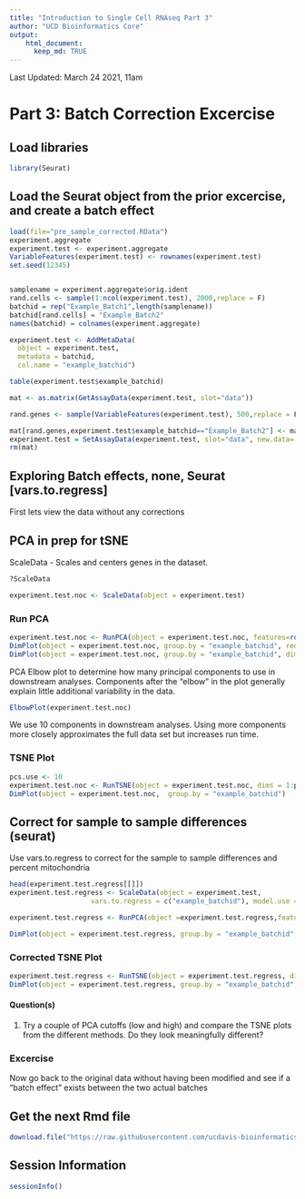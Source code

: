 ```yaml
---
title: "Introduction to Single Cell RNAseq Part 3"
author: "UCD Bioinformatics Core"
output:
    html_document:
      keep_md: TRUE
---
```



Last Updated: March 24 2021, 11am

# Part 3: Batch Correction Excercise


## Load libraries
```r
library(Seurat)
```

## Load the Seurat object from the prior excercise, and **create a batch effect**

```r
load(file="pre_sample_corrected.RData")
experiment.aggregate
experiment.test <- experiment.aggregate
VariableFeatures(experiment.test) <- rownames(experiment.test)
set.seed(12345)


samplename = experiment.aggregate$orig.ident
rand.cells <- sample(1:ncol(experiment.test), 2000,replace = F)
batchid = rep("Example_Batch1",length(samplename))
batchid[rand.cells] = "Example_Batch2"
names(batchid) = colnames(experiment.aggregate)

experiment.test <- AddMetaData(
  object = experiment.test,
  metadata = batchid,
  col.name = "example_batchid")

table(experiment.test$example_batchid)

mat <- as.matrix(GetAssayData(experiment.test, slot="data"))

rand.genes <- sample(VariableFeatures(experiment.test), 500,replace = F)

mat[rand.genes,experiment.test$example_batchid=="Example_Batch2"] <- mat[rand.genes,experiment.test$example_batchid=="Example_Batch2"] + 0.22
experiment.test = SetAssayData(experiment.test, slot="data", new.data= mat )
rm(mat)
```

## Exploring Batch effects, none, Seurat [vars.to.regress]

First lets view the data without any corrections

## PCA in prep for tSNE

ScaleData - Scales and centers genes in the dataset.
```r
?ScaleData
```


```r
experiment.test.noc <- ScaleData(object = experiment.test)
```

### Run PCA
```r
experiment.test.noc <- RunPCA(object = experiment.test.noc, features=rownames(experiment.test.noc))
DimPlot(object = experiment.test.noc, group.by = "example_batchid", reduction = "pca")
DimPlot(object = experiment.test.noc, group.by = "example_batchid", dims = c(2,3), reduction = "pca")
```

PCA Elbow plot to determine how many principal components to use in downstream analyses.  Components after the "elbow" in the plot generally explain little additional variability in the data.

```r
ElbowPlot(experiment.test.noc)
```

We use 10 components in downstream analyses. Using more components more closely approximates the full data set but increases run time.

### TSNE Plot
```r
pcs.use <- 10
experiment.test.noc <- RunTSNE(object = experiment.test.noc, dims = 1:pcs.use)
DimPlot(object = experiment.test.noc,  group.by = "example_batchid")
```

## Correct for sample to sample differences (seurat)

Use vars.to.regress to correct for the sample to sample differences and percent mitochondria
```r
head(experiment.test.regress[[]])
experiment.test.regress <- ScaleData(object = experiment.test,
                    vars.to.regress = c("example_batchid"), model.use = "linear")

experiment.test.regress <- RunPCA(object =experiment.test.regress,features=rownames(experiment.test.noc))

DimPlot(object = experiment.test.regress, group.by = "example_batchid", reduction = "pca")
```

### Corrected TSNE Plot
```r
experiment.test.regress <- RunTSNE(object = experiment.test.regress, dims.use = 1:50)
DimPlot(object = experiment.test.regress, group.by = "example_batchid", reduction = "tsne")
```

#### Question(s)

1. Try a couple of PCA cutoffs (low and high) and compare the TSNE plots from the different methods.  Do they look meaningfully different?

### Excercise

Now go back to the original data without having been modified and see if a "batch effect" exists between the two actual batches

## Get the next Rmd file
```r
download.file("https://raw.githubusercontent.com/ucdavis-bioinformatics-training/2021-March-Single-Cell-RNA-Seq-Analysis/master/data_analysis/scRNA_Workshop-PART4.Rmd", "scRNA_Workshop-PART4.Rmd")
```

## Session Information
```r
sessionInfo()
```
